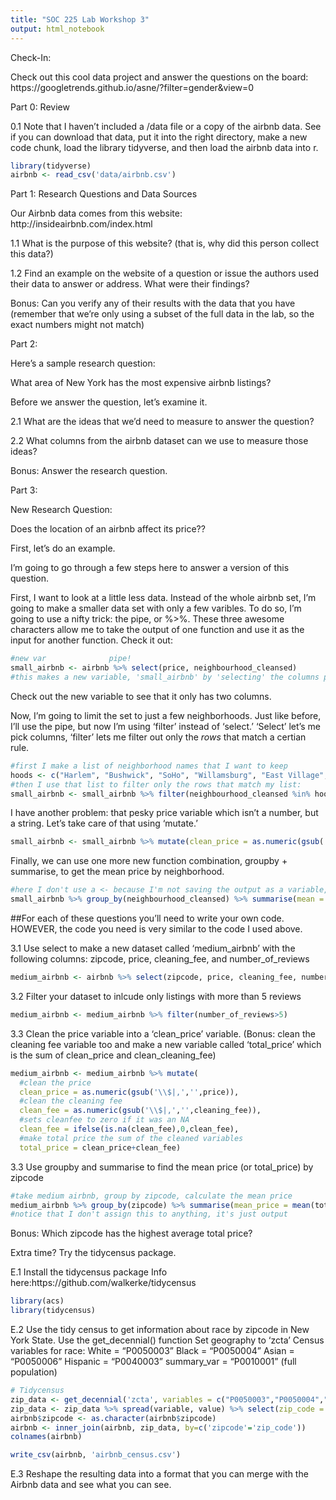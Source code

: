 ```yaml
---
title: "SOC 225 Lab Workshop 3"
output: html_notebook
---
```


Check-In: 

Check out this cool data project and answer the questions on the board:
https://googletrends.github.io/asne/?filter=gender&view=0


Part 0: Review

0.1 Note that I haven't included a /data file or a copy of the airbnb data. See if you can download that data, put it into the right directory, make a new code chunk, load the library tidyverse, and then load the airbnb data into r. 


```r
library(tidyverse)
airbnb <- read_csv('data/airbnb.csv')
```


Part 1: Research Questions and Data Sources

Our Airbnb data comes from this website: http://insideairbnb.com/index.html

1.1 What is the purpose of this website? (that is, why did this person collect this data?)

1.2 Find an example on the website of a question or issue the authors used their data to answer or address. What were their findings?

Bonus: Can you verify any of their results with the data that you have (remember that we're only using a subset of the full data in the lab, so the exact numbers might not match)


Part 2:

Here's a sample research question:

What area of New York has the most expensive airbnb listings?

Before we answer the question, let's examine it.

2.1 What are the ideas that we'd need to measure to answer the question?

2.2 What columns from the airbnb dataset can we use to measure those ideas?

Bonus: Answer the research question.

Part 3:

New Research Question:

Does the location of an airbnb affect its price??

First, let's do an example.

I'm going to go through a few steps here to answer a version of this question. 

First, I want to look at a little less data. Instead of the whole airbnb set, I'm going to make a smaller data set with only a few varibles. To do so, I'm going to use a nifty trick: the pipe, or %>%. These three awesome characters allow me to take the output of one function and use it as the input for another function. Check it out:

```r
#new var              pipe! 
small_airbnb <- airbnb %>% select(price, neighbourhood_cleansed)
#this makes a new variable, 'small_airbnb' by 'selecting' the columns price and neighborhood_cleansed

```

Check out the new variable to see that it only has two columns.

Now, I'm going to limit the set to just a few neighborhoods. Just like before, I'll use the pipe, but now I'm using 'filter' instead of 'select.' 'Select' let's me pick columns, 'filter' lets me filter out only the *rows* that match a certian rule.

```r
#first I make a list of neighborhood names that I want to keep          (my home 'hood!)
hoods <- c("Harlem", "Bushwick", "SoHo", "Willamsburg", "East Village", "Upper West Side")
#then I use that list to filter only the rows that match my list: 
small_airbnb <- small_airbnb %>% filter(neighbourhood_cleansed %in% hoods)
```

I have another problem: that pesky price variable which isn't a number, but a string. Let's take care of that using 'mutate.'

```r
small_airbnb <- small_airbnb %>% mutate(clean_price = as.numeric(gsub('\\$|,','',price)))
```

Finally, we can use one more new function combination, groupby + summarise, to get the mean price by neighborhood.

```r
#here I don't use a <- because I'm not saving the output as a variable, I'm just looking at it
small_airbnb %>% group_by(neighbourhood_cleansed) %>% summarise(mean = mean(clean_price))

``` 
##For each of these questions you'll need to write your own code. HOWEVER, the code you need is very similar to the code I used above. 

3.1 Use select to make a new dataset called 'medium_airbnb' with the following columns:
zipcode, price, cleaning_fee, and number_of_reviews
```r
medium_airbnb <- airbnb %>% select(zipcode, price, cleaning_fee, number_of_reviews)
```


3.2 Filter your dataset to inlcude only listings with more than 5 reviews

```r
medium_airbnb <- medium_airbnb %>% filter(number_of_reviews>5)
```

3.3 Clean the price variable into a 'clean_price' variable. (Bonus: clean the cleaning fee variable too and make a new variable called 'total_price' which is the sum of clean_price and clean_cleaning_fee)

```r
medium_airbnb <- medium_airbnb %>% mutate(
  #clean the price
  clean_price = as.numeric(gsub('\\$|,','',price)), 
  #clean the cleaning fee
  clean_fee = as.numeric(gsub('\\$|,','',cleaning_fee)), 
  #sets cleanfee to zero if it was an NA
  clean_fee = ifelse(is.na(clean_fee),0,clean_fee),
  #make total price the sum of the cleaned variables
  total_price = clean_price+clean_fee)
```


3.3 Use groupby and summarise to find the mean price (or total_price) by zipcode

```r
#take medium airbnb, group by zipcode, calculate the mean price
medium_airbnb %>% group_by(zipcode) %>% summarise(mean_price = mean(total_price))
#notice that I don't assign this to anything, it's just output
```


Bonus: Which zipcode has the highest average total price?


Extra time? Try the tidycensus package.

E.1 Install the tidycensus package
Info here:https://github.com/walkerke/tidycensus

```r
library(acs)
library(tidycensus)

```

E.2 Use the tidy census to get information about race by zipcode in New York State.
Use the get_decennial() function
Set geography to 'zcta'
Census variables for race: 
White = "P0050003"
Black = "P0050004"
Asian = "P0050006"
Hispanic = "P0040003"
summary_var = "P0010001" (full population)

```r
# Tidycensus
zip_data <- get_decennial('zcta', variables = c("P0050003","P0050004","P0050006","P0040003","P0010001"), state='NY')
zip_data <- zip_data %>% spread(variable, value) %>% select(zip_code = GEOID, white = "P0050003", black = "P0050004", asian = "P0050006",latinx = "P0040003", full_pop = "P0010001") 
airbnb$zipcode <- as.character(airbnb$zipcode)
airbnb <- inner_join(airbnb, zip_data, by=c('zipcode'='zip_code'))
colnames(airbnb)

write_csv(airbnb, 'airbnb_census.csv')

```


E.3 Reshape the resulting data into a format that you can merge with the Airbnb data and see what you can see.
